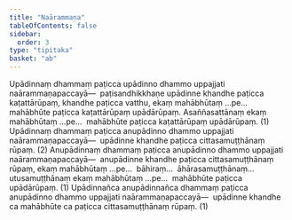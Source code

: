 ```yaml
---
title: "Naārammaṇa"
tableOfContents: false
sidebar:
  order: 3
type: "tipitaka"
basket: "ab"
---
```



<DynamicBreadcrumb />

<Division number="422">

<Paragraph number="3388">
Upādinnaṃ dhammaṃ paṭicca upādinno dhammo uppajjati naārammaṇapaccayā—  paṭisandhikkhaṇe upādinne khandhe paṭicca kaṭattārūpaṃ, khandhe paṭicca vatthu, ekaṃ mahābhūtaṃ …pe…  mahābhūte paṭicca kaṭattārūpaṃ upādārūpaṃ. Asaññasattānaṃ ekaṃ mahābhūtaṃ …pe…  mahābhūte paṭicca kaṭattārūpaṃ upādārūpaṃ. (1)
</Paragraph>

<Paragraph number="3389">
Upādinnaṃ dhammaṃ paṭicca anupādinno dhammo uppajjati naārammaṇapaccayā—  upādinne khandhe paṭicca cittasamuṭṭhānaṃ rūpaṃ. (2)
</Paragraph>

<Paragraph number="3390">
Anupādinnaṃ dhammaṃ paṭicca anupādinno dhammo uppajjati naārammaṇapaccayā—  anupādinne khandhe paṭicca cittasamuṭṭhānaṃ rūpaṃ, ekaṃ mahābhūtaṃ …pe…  bāhiraṃ…  āhārasamuṭṭhānaṃ…  utusamuṭṭhānaṃ ekaṃ mahābhūtaṃ …pe…  mahābhūte paṭicca upādārūpaṃ. (1)
</Paragraph>

<Paragraph number="3391">
Upādinnañca anupādinnañca dhammaṃ paṭicca anupādinno dhammo uppajjati naārammaṇapaccayā—  upādinne khandhe ca mahābhūte ca paṭicca cittasamuṭṭhānaṃ rūpaṃ. (1)
</Paragraph>
</Division>